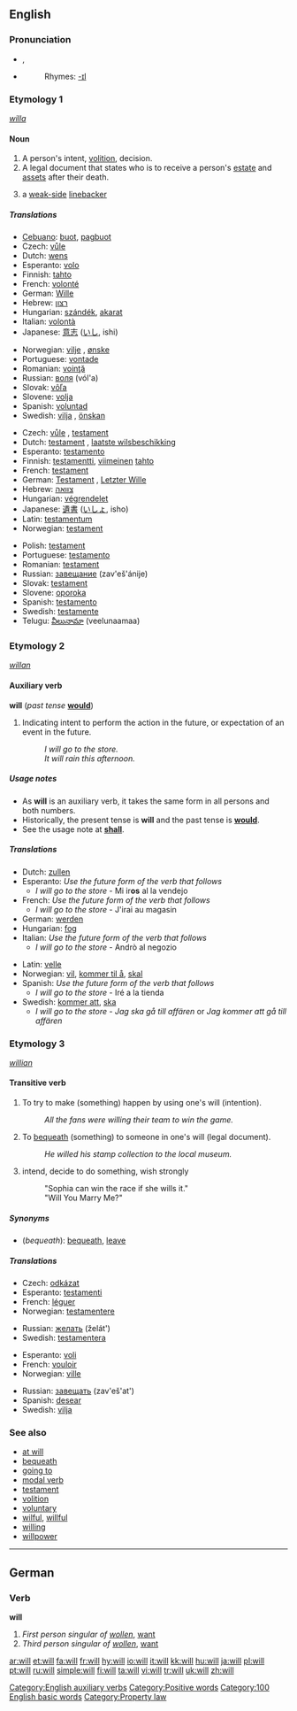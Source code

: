 {{see|Will}}
{{wikipedia}}
{{rfc|Auxiliary verb unknown/invalid header}}
==English==

{{rank|said|would|been|47|will|no|them|when}}

===Pronunciation===
* {{IPA|[[RP]] /wɪl/}}, {{SAMPA|/wIl/}}
*{{audio|en-us-will.ogg|Audio (US)}}
*:Rhymes: [[Rhymes:English:-ɪl|-ɪl]]

===Etymology 1===
{{OE.}} ''[[willa]]''

====Noun====
{{en-noun}}

# <!--DefA-->A person's intent, [[volition]], decision.
# <!--DefB-->A legal document that states who is to receive a person's [[estate]] and [[asset]]s after their death.
# {{fb}} a [[weak side|weak-side]] [[linebacker]]

=====Translations=====
<!--DefA-->
{{trans-top|volition}}
*[[Cebuano]]: [[buot]], [[pagbuot]]
*Czech: [[vůle]] {{f}}
*Dutch: [[wens]] {{m}}
*Esperanto: [[volo]]
*Finnish: [[tahto]]
*French: [[volonté]] {{f}}
*German: [[Wille]] {{m}}
*Hebrew: [[רצון]] {{m}}
*Hungarian: [[szándék]], [[akarat]]
*Italian: [[volontà]] {{f}}
*Japanese: [[意志]] ([[いし]], ishi)
{{trans-mid}}
*Norwegian: [[vilje]] {{m}}, [[ønske]] {{n}}
*Portuguese: [[vontade]] {{f}}
*Romanian: [[voinţă]] {{f}}
*Russian: [[воля]] (vól'a) {{f}}
*Slovak: [[vôľa]] {{f}}
*Slovene: [[volja]] {{f}}
*Spanish: [[voluntad]] {{f}}
*Swedish: [[vilja]] {{c}}, [[önskan]] {{c}}
{{trans-bottom}}

<!--DefB-->
{{trans-top|legal document}}
*Czech: [[vůle]] {{f}}, [[testament#Czech|testament]] {{m}}
*Dutch: [[testament]] {{n}}, [[laatste wilsbeschikking]] {{f}}
*Esperanto: [[testamento#Esperanto|testamento]]
*Finnish: [[testamentti]], [[viimeinen]] [[tahto]]
*French: [[testament#French|testament]] {{m}}
*German: [[Testament]] {{n}}, [[Letzter Wille]] {{m}}
*Hebrew: [[צוואה]] {{f}}
*Hungarian: [[végrendelet]]
*Japanese: [[遺書]] ([[いしょ]], isho)
*Latin: [[testamentum]] {{n}}
*Norwegian: [[testament]] {{n}}
{{trans-mid}}
*Polish: [[testament#Polish|testament]] {{m}}
*Portuguese: [[testamento#Portuguese|testamento]] {{m}}
*Romanian: [[testament#Romanian|testament]] {{n}}
*Russian: [[завещание]] (zav'eš'ánije) {{n}}
*Slovak: [[testament#Slovak|testament]] {{m}}
*Slovene: [[oporoka]] {{f}}
*Spanish: [[testamento]] {{m}}
*Swedish: [[testamente]] {{n}}
*Telugu: [[వీలునామా]] (veelunaamaa)
{{trans-bottom}}

===Etymology 2===
{{OE.}} ''[[willan]]''

====Auxiliary verb====
'''will''' (''past tense'' '''[[would]]''')

# <!--DefC-->Indicating intent to perform the action in the future, or expectation of an event in the future.
#:''I will go to the store.''
#:''It will rain this afternoon.''
<!--There are actually many more meanings as an auxiliary verb.-->

=====Usage notes=====
*As '''will''' is an auxiliary verb, it takes the same form in all persons and both numbers.
*Historically, the present tense is '''will''' and the past tense is '''[[would]]'''.
*See the usage note at '''[[shall]]'''.

=====Translations=====

<!--DefC-->
{{trans-top|indicating future action}}
*Dutch: [[zullen]]
*Esperanto: ''Use the future form of the verb that follows''
**''I will go to the store'' - Mi ir'''os''' al la vendejo
*French: ''Use the future form of the verb that follows''
**''I will go to the store'' - J'irai au magasin
*German: [[werden]]
*Hungarian: [[fog]]
*Italian: ''Use the future form of the verb that follows''
**''I will go to the store'' - Andrò al negozio
{{trans-mid}}
*Latin: [[velle]]
*Norwegian: [[vil]], [[kommer til å]], [[skal]]
*Spanish: ''Use the future form of the verb that follows''
**''I will go to the store'' - Iré a la tienda
*Swedish: [[kommer att]], [[ska]]
**''I will go to the store'' - ''Jag ska gå till affären'' or ''Jag kommer att gå till affären''
{{trans-bottom}}

===Etymology 3===
{{OE.}} ''[[willian]]''

====Transitive verb====
{{en-verb}}

# <!--DefD-->To try to make (something) happen by using one's will (intention).
#:''All the fans were willing their team to win the game.''
# <!--DefE-->To [[bequeath]] (something) to someone in one's will (legal document).
#:''He willed his stamp collection to the local museum.''
# <!--DefF--> intend, decide to do something, wish strongly
#: "Sophia can win the race if she wills it."
#: "Will You Marry Me?"

=====Synonyms=====
*<!--DefE-->(''bequeath''): [[bequeath]], [[leave]]

=====Translations=====
<!--DefE-->
{{trans-top|to bequeath}}
*Czech: [[odkázat]]
*Esperanto: [[testamenti]]
*French: [[léguer]]
*Norwegian: [[testamentere]]
{{trans-mid}}
*Russian: [[желать]] (želát')
*Swedish: [[testamentera]]
{{trans-bottom}}

<!--DefF-->
{{trans-top|to wish strongly}}
*Esperanto: [[voli]]
*French: [[vouloir]]
*Norwegian: [[ville]]
{{trans-mid}}
*Russian: [[завещать]] (zav'eš'at')
*Spanish: [[desear]]
*Swedish: [[vilja]]
{{trans-bottom}}

===See also===
*[[at will]]
*[[bequeath]]
*[[going to]]
*[[modal verb]]
*[[testament]]
*[[volition]]
*[[voluntary]]
*[[wilful]], [[willful]]
*[[willing]]
*[[willpower]]

[[Category:English auxiliary verbs]]

----

==German==

===Verb===
'''will'''

# <!--DefH--> ''First person singular of [[wollen]]'', [[want]]
# <!--DefI--> ''Third person singular of [[wollen]]'', [[want]]

[[Category:Positive words]]
[[Category:100 English basic words]]
[[Category:Property law]]

[[ar:will]]
[[et:will]]
[[fa:will]]
[[fr:will]]
[[hy:will]]
[[io:will]]
[[it:will]]
[[kk:will]]
[[hu:will]]
[[ja:will]]
[[pl:will]]
[[pt:will]]
[[ru:will]]
[[simple:will]]
[[fi:will]]
[[ta:will]]
[[vi:will]]
[[tr:will]]
[[uk:will]]
[[zh:will]]